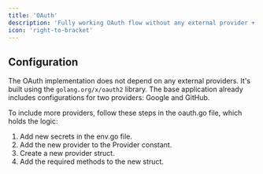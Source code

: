 ```yaml
---
title: 'OAuth'
description: 'Fully working OAuth flow without any external provider + Magic Links'
icon: 'right-to-bracket'
---
```


## Configuration

The OAuth implementation does not depend on any external providers. It's built using the `golang.org/x/oauth2` library. 
The base application already includes configurations for two providers: Google and GitHub.

To include more providers, follow these steps in the oauth.go file, which holds the logic:

1. Add new secrets in the env.go file.
2. Add the new provider to the Provider constant.
3. Create a new provider struct.
4. Add the required methods to the new struct.
